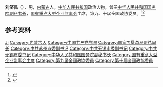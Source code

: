 {{Otheruses|other=名为刘济民的其他人物|刘济民}}

'''刘济民'''（{{bd|1938年|}}），男，[[内蒙古|内蒙古]]人，[[中华人民共和国|中华人民共和国]]政治人物，曾任[[中华人民共和国国务院副秘书长|中华人民共和国国务院副秘书长]]，[[国有重点大型企业监事会|国有重点大型企业监事会]]主席，第九、十届全国政协委员。<ref>{{Cite book|title=中华人民共和国职官志|author=何虎生, 李耀东, 向常福主编|publisher=中国社会出版社|year=2003|isbn=9787800883934|location=北京|pages=}}</ref><ref>{{Cite web|url=http://www.china.com.cn/chinese/PI-c/3423.htm|title=国务院向国有重点大型企业派出监事会|author=|date=2000-08-18|publisher=新华社|language=|accessdate=|quote=|archive-date=2005-04-30|archive-url=https://web.archive.org/web/20050430095525/http://www.china.com.cn/chinese/PI-c/3423.htm|dead-url=no}}</ref>

== 参考资料 ==
{{reflist}}

{{Authority control}}
{{DEFAULTSORT:Liu刘}}
[[Category:刘姓|Ji]]
[[Category:内蒙古人|Category:内蒙古人]]
[[Category:中国共产党党员|Category:中国共产党党员]]
[[Category:国家农垦总局副总局长|Category:国家农垦总局副总局长]]
[[Category:中共苏州市委副书记|Category:中共苏州市委副书记]]
[[Category:中共无锡市委副书记|Category:中共无锡市委副书记]]
[[Category:中共无锡市委书记|Category:中共无锡市委书记]]
[[Category:中华人民共和国国务院副秘书长|Category:中华人民共和国国务院副秘书长]]
[[Category:国有重点大型企业监事会主席|Category:国有重点大型企业监事会主席]]
[[Category:第九屆全國政協委員|Category:第九屆全國政協委員]]
[[Category:第十屆全國政協委員|Category:第十屆全國政協委員]]

{{中国人物小作品}}